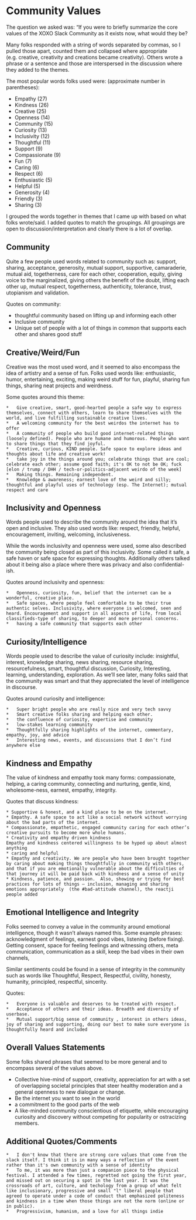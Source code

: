 
# Community Values

The question we asked was: “If you were to briefly summarize the core values of the XOXO Slack Community as it exists now, what would they be? 

Many folks responded with a string of words separated by commas, so I pulled those apart, counted them and collapsed where appropriate (e.g. creative, creativity and creations became creativity). Others wrote a phrase or a sentence and those are interspersed in the discussion where they added to the themes. 

The most popular words folks used were: (approximate number in parentheses): 

* Empathy	(27)
* Kindness (26)
* Creative (25)
* Openness	(14)
* Community	(15)
* Curiosity	(13)
* Inclusivity (12)
* Thoughtful (11)
* Support (9)
* Compassionate	(9)
* Fun (7)
* Caring (6)
* Respect (6)
* Enthusiastic (5)
* Helpful (5)
* Generosity (4)
* Friendly (3)
* Sharing (3)

I grouped the words together in themes that I came up with based on what folks wrote/said. I added quotes to match the groupings. All groupings are open to discussion/interpretation and clearly there is a lot of overlap.  

## Community 

Quite a few people used words related to community such as: support, sharing, acceptance, generosity, mutual support, supportive, camaraderie, mutual aid, togetherness, care for each other, cooperation, equity, giving voice to the marginalized, giving others the benefit of the doubt, lifting each other up, mutual respect, togetherness, authenticity, tolerance, trust, utopianism and validation. 

Quotes on community:

* thoughtful community based on lifting up and informing each other
* Inclusive community
* Unique set of people with a lot of things in common that supports each other and shares good stuff

## Creative/Weird/Fun

Creative was the most used word, and it seemed to also encompass the idea of artistry and a sense of fun. Folks used words like: enthusiastic, humor, entertaining, exciting, making weird stuff for fun, playful, sharing fun things, sharing neat projects and weirdness. 

Some quotes around this theme: 

	* 	Give creative, smart, good-hearted people a safe way to express themselves, connect with others, learn to share themselves with the world, and live fulfilling sustainable creative lives.
	* 	A welcoming community for the best weirdos the internet has to offer
	* 	A community of people who build good internet-related things (loosely defined). People who are humane and humorous. People who want to share things that they find joyful.
	*   Creative, curious, KIND people. Safe space to explore ideas and thoughts about life and creative work!
	*   take joy in the things around you; celebrate things that are cool; celebrate each other; assume good faith; it's OK to not be OK; fuck [elon / trump / DHH / tech-or-politics-adjacent weirdo of the week]
	*   Making things. Remaining independent.
	*   Knowledge & awareness; earnest love of the weird and silly; thoughtful and playful uses of technology (esp. The Internet); mutual respect and care 

## Inclusivity and Openness 

Words people used to describe the community around the idea that it’s open and inclusive. They also used words like: respect, friendly, helpful, encouragement, inviting, welcoming, inclusiveness. 

While the words inclusivity and openness were used, some also described the community being closed as part of this inclusivity. Some called it safe, a safe haven or safe space for expressing thoughts. Additionally others talked about it being also a place where there was privacy and also confidential-ish. 

Quotes around inclusivity and openness: 

	* 	Openness, curiosity, fun, belief that the internet can be a wonderful, creative place.
	* 	Safe spaces, where people feel comfortable to be their true authentic selves. Inclusivity, where everyone is welcomed, seen and heard. Encouragement and support in all aspects of life, from local classifieds-type of sharing, to deeper and more personal concerns.
	* 	having a safe community that supports each other

## Curiosity/Intelligence 

Words people used to describe the value of curiosity include: insightful, interest, knowledge sharing, news sharing, resource sharing, resourcefulness, smart, thoughtful discussion, Curiosity, Interesting, learning, understanding, exploration. As we’ll see later, many folks said that the community was smart and that they appreciated the level of intelligence in discourse. 

Quotes around curiosity and intelligence:

	* 	Super bright people who are really nice and very tech savvy
	* 	Smart creative folks sharing and helping each other.
	* 	the confluence of curiosity, expertise and community
	* 	low-stakes learning community
	* 	Thoughtfully sharing highlights of the internet, commentary, empathy, joy, and advice
	*   Interesting news, events, and discussions that I don’t find anywhere else

## Kindness and Empathy 
The value of kindness and empathy took many forms: compassionate, helping, a caring community, connecting and nurturing, gentle, kind, wholesome-ness, earnest, empathy, integrity. 

Quotes that discuss kindness: 

	* Supportive & honest, and a kind place to be on the internet.
	* Empathy. A safe space to act like a social network without worrying about the bad parts of the internet.
	* Compassionate, empathetic, engaged community caring for each other’s creative pursuits to become more whole humans.
	* Creativity and empathy driven kindness
	Empathy and kindness centered willingness to be hyped up about almost anything
	* caring and helpful 
	* Empathy and creativity. We are people who have been brought together by caring about making things thoughtfully in community with others, and that if you are emotionally vulnerable about the difficulties of that journey it will be paid back with kindness and a sense of unity
	* Kindness, patience, and passion.  Also, showing or trying for best practices for lots of things — inclusion, managing and sharing emotions appropriately  (the #bad-attitude channel), the reactji people added
	

## Emotional Intelligence and Integrity 
Folks seemed to convey a value in the community around emotional intelligence, though it wasn’t always named this. Some example phrases: acknowledgment of feelings, earnest good vibes, listening (before fixing). Getting consent, space for feeling feelings and witnessing others, meta communication, communication as a skill, keep the bad vibes in their own channels, 

Similar sentiments could be found in a sense of integrity in the community such as words like Thoughtful, Respect, Respectful, civility, honesty, humanity, principled, respectful, sincerity. 

Quotes: 

	* 	Everyone is valuable and deserves to be treated with respect.
	* 	Acceptance of others and their ideas. Breadth and diversity of userbase.
	*   Mutual support/big sense of community , interest in others ideas, joy of sharing and supporting, doing our best to make sure everyone is thoughtfully heard and included

## Overall Values Statements 

Some folks shared phrases that seemed to be more general and to encompass several of the values above.

*   Collective hive-mind of support, creativity, appreciation for art with a set of overlapping societal principles that steer healthy moderation and a general openness to new dialogue or change.
*   Be the internet you want to see in the world
* 	a commitment to the good parts of the web
* 	A like-minded community conscientious of etiquette, while encouraging curiosity and discovery without competing for popularity or ostracizing members.

## Additional Quotes/Comments

	* 	I don't know that there are strong core values that come from the slack itself. I think it is in many ways a reflection of the event rather than it's own community with a sense of identity
	* 	To me, it was more than just a companion piece to the physical festival. I attended a few times, regretted not going the first year, and missed out on securing a spot in the last year. It was the crossroads of art, culture, and techology from a group of what felt like inclusionary, progressive and small "l" liberal people that agreed to operate under a code of conduct that emphasized politeness and kindness in a time when those things are not the norm (online or in public).
	* 	Progressivism, humanism, and a love for all things indie

